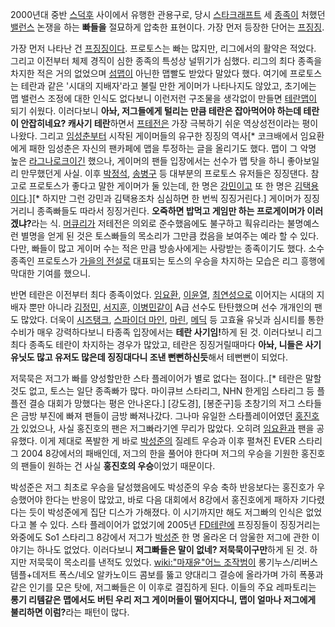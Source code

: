 2000년대 중반 [[스덕후]] 사이에서 유행한 관용구로, 당시 [[스타크래프트]] 세 [[종족]]이 처했던 [[밸런스]] 논쟁을 하는 '''빠들을''' 절묘하게 압축한 표현이다. 가장 먼저 등장한 단어는 [[프징징]].

가장 먼저 나타난 건 [[프징징]]이다. 프로토스는 빠는 많지만, 리그에서의 활약은 적었다. 그리고 이전부터 체제 경직이 심한 종족의 특성상 널뛰기가 심했다. 리그의 최다 종족을 차지한 적은 거의 없었으며 [[섬맵]]이 아닌한 맵빨도 받았다 말았다 했다. 여기에 프로토스는 테란과 같은 '시대의 지배자'라고 불릴 만한 게이머가 나타나지도 않았고, 초기에는 맵 밸런스 조정에 대한 인식도 없다보니 이런저런 구조물을 생각없이 만들면 [[테란맵]]이 되기 쉬웠다. 이러다보니 '''아놔, 저그들에게 털리는 만큼 테란은 잡아먹어야 하는데 테란이 안잡히네요? 캐사기 테란'''하면서 [[프테전]]은 가장 극복하기 쉬운 역상성전이라는 평이 나왔다. 그리고 [[임성춘]]부터 시작된 게이머들의 유구한 징징의 역사[* 코크배에서 임요환에게 패한 임성춘은 자신의 팬카페에 맵을 투정하는 글을 올리기도 했다. 맵이 그 악명 높은 [[라그나로크]]이긴 했으나, 게이머의 팬들 입장에서는 선수가 맵 탓을 하니 좋아보일리 만무했던게 사실. 이후 [[박정석]], [[송병구]] 등 대부분의 프로토스 유저들은 징징댄다. 참고로 프로토스가 좋다고 말한 게이머가 둘 있는데, 한 명은 [[강민]]이고 또 한 명은 [[김택용]]이다.][* 하지만 그런 강민과 김택용조차 심심하면 한 번씩 징징거린다.] 게이머가 징징거리니 종족빠들도 따라서 징징거린다. '''오죽하면 밥먹고 게임만 하는 프로게이머가 이러겠냐?'''라는 식. [[머큐리]]가 저테전은 의외로 준수했음에도 불구하고 훡유리라는 불명예스런 별명을 얻게 된 것은 토스빠들의 목소리가 그만큼 컸음을 보여주는 예라 할 수 있다. 다만, 빠들이 많고 게이머 수는 적은 만큼 방송사에게는 사랑받는 종족이기도 했다. 소수 종족인 프로토스가 [[가을의 전설]]로 대표되는 토스의 우승을 차지하는 모습은 리그 흥행에 막대한 기여를 했으니.

반면 테란은 이전부터 최다 종족이었다. [[임요환]], [[이윤열]], [[최연성]]으로 이어지는 시대의 지배자 뿐만 아니라 [[김정민]], [[서지훈]], [[이병민]]같이 A급 선수도 탄탄했으며 선수 개개인의 팬도 많았다. 더욱이 [[시즈탱크]], [[스파이더 마인]], [[마린]], [[메딕]] 등 고효율 유닛과 심시티를 통한 수비가 매우 강력하다보니 타종족 입장에서는 '''테란 사기임!'''하게 된 것. 이러다보니 리그 최다 종족도 테란이 차지하는 경우가 많았고, 테란은 징징거릴때마다 '''아놔, 니들은 사기 유닛도 많고 유저도 많은데 징징대다니 조낸 뻔뻔하신듯'''해서 테뻔뻔이 되었다.

저묵묵은 저그가 빠를 양성할만한 스타 플레이어가 별로 없다는 점이다..[* 테란은 말할 것도 없고, 토스는 일단 종족빠가 많다. 마이큐브 스타리그, NHN 한게임 스타리그 등 플플전 결승 대회가 망했다는 평은 안나온다.] [강도경], [봉준구]등 초창기의 저그 스타들은 금방 부진에 빠져 팬들이 금방 빠져나갔다. 그나마 유일한 스타플레이어였던 [[홍진호]]가 있었으나, 사실 홍진호의 팬은 저그빠라기엔 무리가 많았다. 오히려 [[임요환]]과 팬을 공유했다. 이게 제대로 폭발한 게 바로 [[박성준]]의 질레트 우승과 이후 펼쳐진 EVER 스타리그 2004 8강에서의 패배인데, 저그의 한을 풀어야 한다며 저그의 우승을 기원한 홍진호의 팬들이 원하는 건 사실 '''홍진호의 우승'''이었기 때문이다.

박성준은 저그 최초로 우승을 달성했음에도 박성준의 우승 축하 반응보다는 홍진호가 우승했어야 한다는 반응이 많았고, 바로 다음 대회에서 8강에서 홍진호에게 패하자 기다렸다는 듯이 박성준에게 집단 디스가 가해졌다. 이 시기까지만 해도 저그빠의 인식은 없었다고 볼 수 있다. 스타 플레이어가 없었기에 2005년 [[FD테란]]에 프징징들이 징징거리는 와중에도 So1 스타리그 8강에서 저그가 [[박성준]] 한 명 올라온 더 암울한 저그에 관한 이야기는 하나도 없었다. 이러다보니 '''저그빠들은 말이 없네? 저묵묵이구만'''하게 된 것. 하지만 저묵묵이 목소리를 낸적도 있었다. [[wiki:"마재윤"어느 조작범]]이 롱기누스/리버스 템플+데저트 폭스/네오 알카노이드 콤보를 뚫고 양대리그 결승에 올라가며 가히 폭풍과 같은 인기를 모은 탓에, 저그빠들은 이 이후로 결집하게 된다. 이들의 주요 레파토리는 '''롱기 리템같은 맵에서도 버틴 우리 저그 게이머들이 떨어지다니, 맵이 얼마나 저그에게 불리하면 이럼?'''라는 패턴이 많다.
